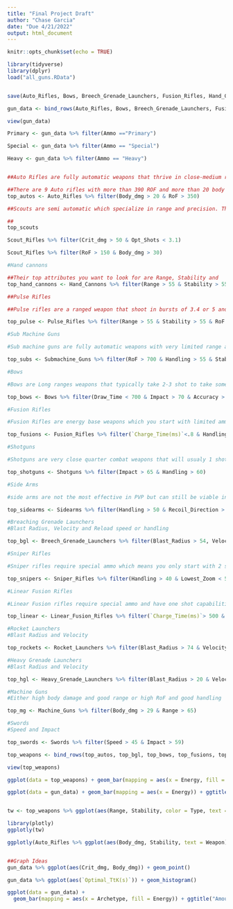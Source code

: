 ```yaml
---
title: "Final Project Draft"
author: "Chase Garcia"
date: "Due 4/21/2022"
output: html_document
---
```



```r
knitr::opts_chunk$set(echo = TRUE)

library(tidyverse)
library(dplyr)
load("all_guns.RData")


save(Auto_Rifles, Bows, Breech_Grenade_Launchers, Fusion_Rifles, Hand_Cannons, Heavy_Grenade_Launchers, Linear_Fusion_Rifles, Machine_Guns, Pulse_Rifles, Rocket_Launchers, Scout_Rifles, Shotguns, Sidearms, Sniper_Rifles, Submachine_Guns, Swords, file = "all_guns.RData")

```

```r
gun_data <- bind_rows(Auto_Rifles, Bows, Breech_Grenade_Launchers, Fusion_Rifles, Hand_Cannons, Heavy_Grenade_Launchers, Linear_Fusion_Rifles, Machine_Guns, Pulse_Rifles, Rocket_Launchers, Scout_Rifles, Shotguns, Sidearms, Sniper_Rifles, Submachine_Guns, Swords)

view(gun_data)

```

```r

Primary <- gun_data %>% filter(Ammo =="Primary")

Special <- gun_data %>% filter(Ammo == "Special")

Heavy <- gun_data %>% filter(Ammo == "Heavy")



```





```r

##Auto Rifles are fully automatic weapons that thrive in close-medium range encounters. Their 2 top values would be RoF and Body Damage.

##There are 9 Auto rifles with more than 390 ROF and more than 20 body damage
top_autos <- Auto_Rifles %>% filter(Body_dmg > 20 & RoF > 350)

##Scouts are semi automatic which specialize in range and precision. Their top two specialties will rely on their Crit damage and Optimal amount of shots for a kill

##
top_scouts 

Scout_Rifles %>% filter(Crit_dmg > 50 & Opt_Shots < 3.1)

Scout_Rifles %>% filter(RoF > 150 & Body_dmg > 30)

#Hand cannons 

##Their top attributes you want to look for are Range, Stability and 
top_hand_cannons <- Hand_Cannons %>% filter(Range > 55 & Stability > 55)

##Pulse Rifles

##Pulse rifles are a ranged weapon that shoot in bursts of 3.4 or 5 and specialize in medium ranged combat

top_pulse <- Pulse_Rifles %>% filter(Range > 55 & Stability > 55 & RoF > 350)

#Sub Machine Guns

#Sub machine guns are fully automatic weapons with very limited range and their defining features are it RoF, Handling and Stability

top_subs <- Submachine_Guns %>% filter(RoF > 700 & Handling > 55 & Stability > 55)

#Bows

#Bows are Long ranges weapons that typically take 2-3 shot to take someone out. What you want to look for in a bow are a quick draw time, high impact, and/or good accuracy.

top_bows <- Bows %>% filter(Draw_Time < 700 & Impact > 70 & Accuracy > 50)

#Fusion Rifles

#Fusion Rifles are energy base weapons which you start with limited ammo and can only be shot twice before needing to pick up from a dead player. The features you look for in a good fusion rifle are Low charge time, Handling and high impact.

top_fusions <- Fusion_Rifles %>% filter(`Charge_Time(ms)`<.8 & Handling > 40 & Impact > 60)

#Shotguns

#Shotguns are very close quarter combat weapons that will usualy 1 shot anyone within their effective range. There for we are going to want to look for one with good range, impact, and stability. 

top_shotguns <- Shotguns %>% filter(Impact > 65 & Handling > 60)

#Side Arms

#side arms are not the most effective in PVP but can still be viable in certain situations. Side arms thrive in close to medium combat and tend to have good handling, good recoil control and decent RoF.

top_sidearms <- Sidearms %>% filter(Handling > 50 & Recoil_Direction > 95)

#Breaching Grenade Launchers
#Blast Radius, Velocity and Reload speed or handling

top_bgl <- Breech_Grenade_Launchers %>% filter(Blast_Radius > 54, Velocity > 75 & Reload_Speed > 70)

#Sniper Rifles

#Sniper rifles require special ammo which means you only start with 2 shots. However they do 1 have 1 shot capabilities like other weapons that use special ammo. Sniper excel in long range combat so the specs you will want to look out for are its handling, low zoom magnification and Aim_assist(for controller players)

top_snipers <- Sniper_Rifles %>% filter(Handling > 40 & Lowest_Zoom < 55 & Aim_Assist > 60)

#Linear Fusion Rifles

#Linear Fusion rifles require special ammo and have one shot capabilities as well but they require time to charge up and unlike normal fusion rifles these only shoot one time per charge. Since these weapons excel in medium to long range you want to look out for stats like low charge time and good handling

top_linear <- Linear_Fusion_Rifles %>% filter(`Charge_Time(ms)`> 500 & Handling > 35)

#Rocket Launchers
#Blast Radius and Velocity

top_rockets <- Rocket_Launchers %>% filter(Blast_Radius > 74 & Velocity > 50)

#Heavy Grenade Launchers
#Blast Radius and Velocity

top_hgl <- Heavy_Grenade_Launchers %>% filter(Blast_Radius > 20 & Velocity > 40)

#Machine Guns
#Either high body damage and good range or high RoF and good handling

top_mg <- Machine_Guns %>% filter(Body_dmg > 29 & Range > 65)

#Swords 
#Speed and Impact

top_swords <- Swords %>% filter(Speed > 45 & Impact > 59)

```


```r

top_weapons <- bind_rows(top_autos, top_bgl, top_bows, top_fusions, top_hand_cannons, top_hgl, top_linear, top_mg, top_pulse, top_rockets, top_scouts, top_shotguns, top_sidearms, top_snipers, top_subs, top_swords)

view(top_weapons)


```

```r

ggplot(data = top_weapons) + geom_bar(mapping = aes(x = Energy, fill = Ammo)) + ggtitle("Energy distribution using top weapons")

ggplot(data = gun_data) + geom_bar(mapping = aes(x = Energy)) + ggtitle("Energy distribution using all weapons")


tw <- top_weapons %>% ggplot(aes(Range, Stability, color = Type, text = Weapon)) + geom_point() + facet_wrap(~Ammo)

library(plotly)
ggplotly(tw)

ggplotly(Auto_Rifles %>% ggplot(aes(Body_dmg, Stability, text = Weapon)) + geom_point())



```






```r
##Graph Ideas
gun_data %>% ggplot(aes(Crit_dmg, Body_dmg)) + geom_point()

gun_data %>% ggplot(aes(`Optimal_TtK(s)`)) + geom_histogram()

ggplot(data = gun_data) + 
  geom_bar(mapping = aes(x = Archetype, fill = Energy)) + ggtitle("Amount of each Archetype")

```













